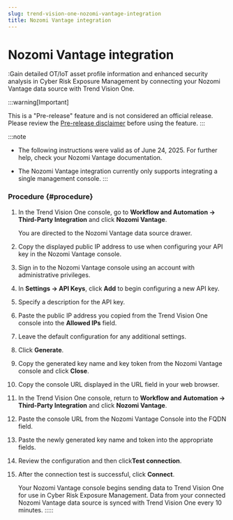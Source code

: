 ```yaml
---
slug: trend-vision-one-nozomi-vantage-integration
title: Nozomi Vantage integration
---
```

# Nozomi Vantage integration

:Gain detailed OT/IoT asset profile information and enhanced security analysis in Cyber Risk Exposure Management by connecting your Nozomi Vantage data source with Trend Vision One.

:::warning[Important]

This is a "Pre-release" feature and is not considered an official release. Please review the [Pre-release disclaimer](pre-release-disclaimer.mdx) before using the feature.
:::

:::note

- The following instructions were valid as of June 24, 2025. For further help, check your Nozomi Vantage documentation.

- The Nozomi Vantage integration currently only supports integrating a single management console.
:::

### Procedure {#procedure}

1.  In the Trend Vision One console, go to **Workflow and Automation → Third-Party Integration** and click **Nozomi Vantage**.

    You are directed to the Nozomi Vantage data source drawer.

2.  Copy the displayed public IP address to use when configuring your API key in the Nozomi Vantage console.

3.  Sign in to the Nozomi Vantage console using an account with administrative privileges.

4.  In **Settings → API Keys**, click **Add** to begin configuring a new API key.

5.  Specify a description for the API key.

6.  Paste the public IP address you copied from the Trend Vision One console into the **Allowed IPs** field.

7.  Leave the default configuration for any additional settings.

8.  Click **Generate**.

9.  Copy the generated key name and key token from the Nozomi Vantage console and click **Close**.

10. Copy the console URL displayed in the URL field in your web browser.

11. In the Trend Vision One console, return to **Workflow and Automation → Third-Party Integration** and click **Nozomi Vantage**.

12. Paste the console URL from the Nozomi Vantage Console into the FQDN field.

13. Paste the newly generated key name and token into the appropriate fields.

14. Review the configuration and then click**Test connection**.

15. After the connection test is successful, click **Connect**.

    Your Nozomi Vantage console begins sending data to Trend Vision One for use in Cyber Risk Exposure Management. Data from your connected Nozomi Vantage data source is synced with Trend Vision One every 10 minutes.
:::::
